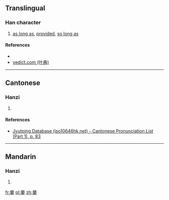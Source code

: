 ==Translingual==

===Han character===
{{Han char|rn=30|rad=口|as=11|sn=14|four=|canj=口金一田女 (RCMWV)|ids=⿱[[只]][[要]]}}

# {{context|dialect}} [[as long as]], [[provided]], [[so long as]]

====References====
* {{Han ref|kx=0206.201|hdz=10677.140|uh=5626|ud=22054}}
*[http://yedict.com/htm/56/5626.htm yedict.com (叶典)]

----

==Cantonese==

===Hanzi===
{{yue-hanzi|jyut=[[ziu3]]|y=jiu3}}

# {{defn|lang=yue|sort=口11}}

====References====
*[http://www.iso10646hk.net/jp/document/download.jsp Jyutping Database (iso10646hk.net) - Cantonese Pronunciation List (Part 1), p. 83]

----

==Mandarin==

===Hanzi===
{{cmn-hanzi|pin=[[jiào]] ([[jiao4]])|wg=chiao<sup>4</sup>}}

# {{defn|lang=cmn|sort=口11}}

[[fr:嘦]]
[[pl:嘦]]
[[zh:嘦]]